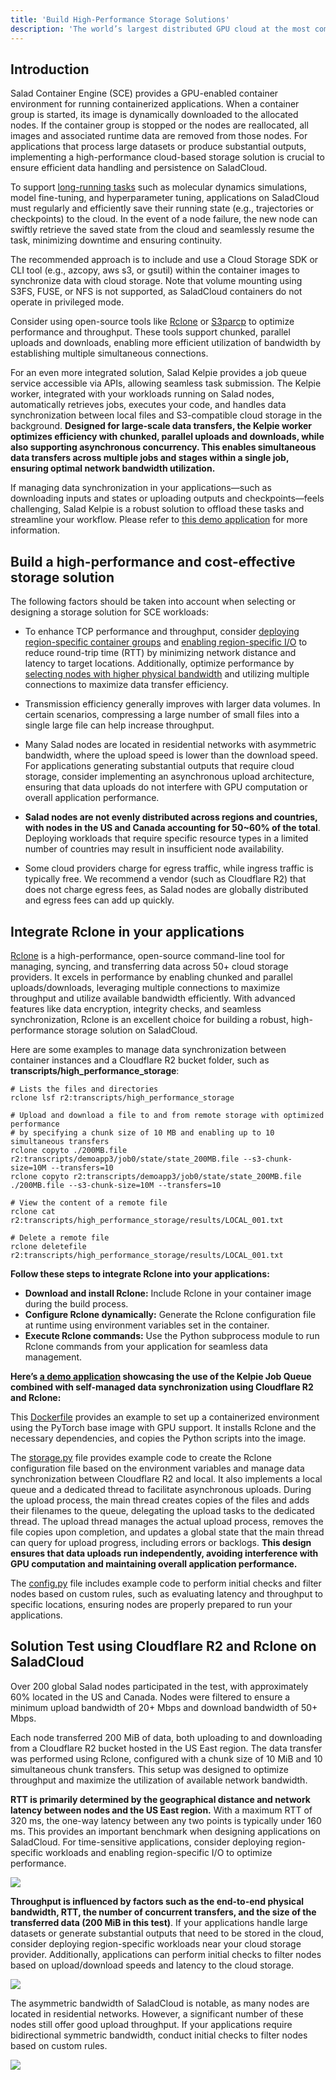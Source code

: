 ```yaml
---
title: 'Build High-Performance Storage Solutions'
description: 'The world’s largest distributed GPU cloud at the most competitive prices'
---
```


## Introduction

Salad Container Engine (SCE) provides a GPU-enabled container environment for running containerized applications. When a
container group is started, its image is dynamically downloaded to the allocated nodes. If the container group is
stopped or the nodes are reallocated, all images and associated runtime data are removed from those nodes. For
applications that process large datasets or produce substantial outputs, implementing a high-performance cloud-based
storage solution is crucial to ensure efficient data handling and persistence on SaladCloud.

To support [long-running tasks](/tutorials/high-performance-apps#support-long-running-tasks) such as molecular dynamics
simulations, model fine-tuning, and hyperparameter tuning, applications on SaladCloud must regularly and efficiently
save their running state (e.g., trajectories or checkpoints) to the cloud. In the event of a node failure, the new node
can swiftly retrieve the saved state from the cloud and seamlessly resume the task, minimizing downtime and ensuring
continuity.

The recommended approach is to include and use a Cloud Storage SDK or CLI tool (e.g., azcopy, aws s3, or gsutil) within
the container images to synchronize data with cloud storage. Note that volume mounting using S3FS, FUSE, or NFS is not
supported, as SaladCloud containers do not operate in privileged mode.

Consider using open-source tools like [Rclone](https://rclone.org/) or
[S3parcp](https://github.com/chanzuckerberg/s3parcp) to optimize performance and throughput. These tools support
chunked, parallel uploads and downloads, enabling more efficient utilization of bandwidth by establishing multiple
simultaneous connections.

For an even more integrated solution, Salad Kelpie provides a job queue service accessible via APIs, allowing seamless
task submission. The Kelpie worker, integrated with your workloads running on Salad nodes, automatically retrieves jobs,
executes your code, and handles data synchronization between local files and S3-compatible cloud storage in the
background. **Designed for large-scale data transfers, the Kelpie worker optimizes efficiency with chunked, parallel
uploads and downloads, while also supporting asynchronous concurrency. This enables simultaneous data transfers across
multiple jobs and stages within a single job, ensuring optimal network bandwidth utilization.**

If managing data synchronization in your applications—such as downloading inputs and states or uploading outputs and
checkpoints—feels challenging, Salad Kelpie is a robust solution to offload these tasks and streamline your workflow.
Please refer to [this demo application](https://github.com/SaladTechnologies/mds/tree/main/demo-app1) for more
information.

## Build a high-performance and cost-effective storage solution

The following factors should be taken into account when selecting or designing a storage solution for SCE workloads:

- To enhance TCP performance and throughput, consider
  [deploying region-specific container groups](/tutorials/high-performance-apps#build-region-specific-workloads) and
  [enabling region-specific I/O](/tutorials/high-performance-apps#enable-region-specific-i-o) to reduce round-trip time
  (RTT) by minimizing network distance and latency to target locations. Additionally, optimize performance by
  [selecting nodes with higher physical bandwidth](/tutorials/high-performance-apps#perform-initial-checks-to-filter-nodes)
  and utilizing multiple connections to maximize data transfer efficiency.

- Transmission efficiency generally improves with larger data volumes. In certain scenarios, compressing a large number
  of small files into a single large file can help increase throughput.

- Many Salad nodes are located in residential networks with asymmetric bandwidth, where the upload speed is lower than
  the download speed. For applications generating substantial outputs that require cloud storage, consider implementing
  an asynchronous upload architecture, ensuring that data uploads do not interfere with GPU computation or overall
  application performance.

- **Salad nodes are not evenly distributed across regions and countries, with nodes in the US and Canada accounting for
  50~60% of the total**. Deploying workloads that require specific resource types in a limited number of countries may
  result in insufficient node availability.

- Some cloud providers charge for egress traffic, while ingress traffic is typically free. We recommend a vendor (such
  as Cloudflare R2) that does not charge egress fees, as Salad nodes are globally distributed and egress fees can add up
  quickly.

## Integrate Rclone in your applications

[Rclone](https://rclone.org/) is a high-performance, open-source command-line tool for managing, syncing, and
transferring data across 50+ cloud storage providers. It excels in performance by enabling chunked and parallel
uploads/downloads, leveraging multiple connections to maximize throughput and utilize available bandwidth efficiently.
With advanced features like data encryption, integrity checks, and seamless synchronization, Rclone is an excellent
choice for building a robust, high-performance storage solution on SaladCloud.

Here are some examples to manage data synchronization between container instances and a Cloudflare R2 bucket folder,
such as **transcripts/high_performance_storage**:

```
# Lists the files and directories
rclone lsf r2:transcripts/high_performance_storage

# Upload and download a file to and from remote storage with optimized performance
# by specifying a chunk size of 10 MB and enabling up to 10 simultaneous transfers
​​rclone copyto ./200MB.file r2:transcripts/demoapp3/job0/state/state_200MB.file --s3-chunk-size=10M --transfers=10
rclone copyto r2:transcripts/demoapp3/job0/state/state_200MB.file ./200MB.file --s3-chunk-size=10M --transfers=10

# View the content of a remote file
rclone cat r2:transcripts/high_performance_storage/results/LOCAL_001.txt

# Delete a remote file
rclone deletefile r2:transcripts/high_performance_storage/results/LOCAL_001.txt
```

**Follow these steps to integrate Rclone into your applications:**

- **Download and install Rclone:** Include Rclone in your container image during the build process.
- **Configure Rclone dynamically:** Generate the Rclone configuration file at runtime using environment variables set in
  the container.
- **Execute Rclone commands:** Use the Python subprocess module to run Rclone commands from your application for
  seamless data management.

**Here’s [a demo application](https://github.com/SaladTechnologies/mds/tree/main/demo-app3) showcasing the use of the
Kelpie Job Queue combined with self-managed data synchronization using Cloudflare R2 and Rclone:**

This [Dockerfile](https://github.com/SaladTechnologies/mds/blob/main/demo-app3/image/Dockerfile#L22) provides an example
to set up a containerized environment using the PyTorch base image with GPU support. It installs Rclone and the
necessary dependencies, and copies the Python scripts into the image.

The [storage.py](https://github.com/SaladTechnologies/mds/blob/main/demo-app3/image/storage.py) file provides example
code to create the Rclone configuration file based on the environment variables and manage data synchronization between
Cloudflare R2 and local. It also implements a local queue and a dedicated thread to facilitate asynchronous uploads.
During the upload process, the main thread creates copies of the files and adds their filenames to the queue, delegating
the upload tasks to the dedicated thread. The upload thread manages the actual upload process, removes the file copies
upon completion, and updates a global state that the main thread can query for upload progress, including errors or
backlogs. **This design ensures that data uploads run independently, avoiding interference with GPU computation and
maintaining overall application performance.**

The [config.py](https://github.com/SaladTechnologies/mds/blob/main/demo-app3/image/config.py) file includes example code
to perform initial checks and filter nodes based on custom rules, such as evaluating latency and throughput to specific
locations, ensuring nodes are properly prepared to run your applications.

## Solution Test using Cloudflare R2 and Rclone on SaladCloud

Over 200 global Salad nodes participated in the test, with approximately 60% located in the US and Canada. Nodes were
filtered to ensure a minimum upload bandwidth of 20+ Mbps and download bandwidth of 50+ Mbps.

Each node transferred 200 MiB of data, both uploading to and downloading from a Cloudflare R2 bucket hosted in the US
East region. The data transfer was performed using Rclone, configured with a chunk size of 10 MiB and 10 simultaneous
chunk transfers. This setup was designed to optimize throughput and maximize the utilization of available network
bandwidth.

**RTT is primarily determined by the geographical distance and network latency between nodes and the US East region.**
With a maximum RTT of 320 ms, the one-way latency between any two points is typically under 160 ms. This provides an
important benchmark when designing applications on SaladCloud. For time-sensitive applications, consider deploying
region-specific workloads and enabling region-specific I/O to optimize performance.

<img src="/tutorials/images/hp_storage/hps_rtt.png" />

**Throughput is influenced by factors such as the end-to-end physical bandwidth, RTT, the number of concurrent
transfers, and the size of the transferred data (200 MiB in this test)**. If your applications handle large datasets or
generate substantial outputs that need to be stored in the cloud, consider deploying region-specific workloads near your
cloud storage provider. Additionally, applications can perform initial checks to filter nodes based on upload/download
speeds and latency to the cloud storage.

<img src="/tutorials/images/hp_storage/hps_throughput.png" />

The asymmetric bandwidth of SaladCloud is notable, as many nodes are located in residential networks. However, a
significant number of these nodes still offer good upload throughput. If your applications require bidirectional
symmetric bandwidth, conduct initial checks to filter nodes based on custom rules.

<img src="/tutorials/images/hp_storage/hps_correlation.png" />
